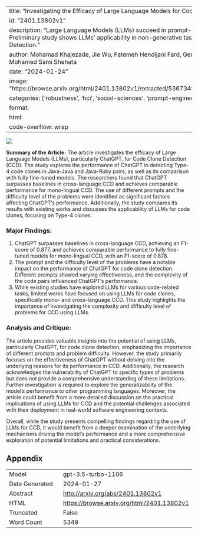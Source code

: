 
---
title: "Investigating the Efficacy of Large Language Models for Code Clone Detection"
id: "2401.13802v1"
description: "Large Language Models (LLMs) succeed in prompt-based code tasks. Preliminary study shows LLMs' applicability in non-generative tasks like Code Clone Detection."
author: Mohamad Khajezade, Jie Wu, Fatemeh Hendijani Fard, Gema Rodríguez-Pérez, Mohamed Sami Shehata
date: "2024-01-24"
image: "https://browse.arxiv.org/html/2401.13802v1/extracted/5367349/Figs/motivation3.png"
categories: ['robustness', 'hci', 'social-sciences', 'prompt-engineering', 'programming']
format:
  html:
    code-overflow: wrap
---

![](https://browse.arxiv.org/html/2401.13802v1/extracted/5367349/Figs/motivation3.png)

**Summary of the Article:**
The article investigates the efficacy of Large Language Models (LLMs), particularly ChatGPT, for Code Clone Detection (CCD). The study explores the performance of ChatGPT in detecting Type-4 code clones in Java-Java and Java-Ruby pairs, as well as its comparison with fully fine-tuned models. The researchers found that ChatGPT surpasses baselines in cross-language CCD and achieves comparable performance for mono-lingual CCD. The use of different prompts and the difficulty level of the problems were identified as significant factors affecting ChatGPT's performance. Additionally, the study compares its results with existing works and discusses the applicability of LLMs for code clones, focusing on Type-4 clones.

### Major Findings:
1. ChatGPT surpasses baselines in cross-language CCD, achieving an F1-score of 0.877, and achieves comparable performance to fully fine-tuned models for mono-lingual CCD, with an F1-score of 0.878.
2. The prompt and the difficulty level of the problems have a notable impact on the performance of ChatGPT for code clone detection. Different prompts showed varying effectiveness, and the complexity of the code pairs influenced ChatGPT's performance.
3. While existing studies have explored LLMs for various code-related tasks, limited works have focused on using LLMs for code clones, specifically mono- and cross-language CCD. This study highlights the importance of investigating the complexity and difficulty level of problems for CCD using LLMs.

### Analysis and Critique:
The article provides valuable insights into the potential of using LLMs, particularly ChatGPT, for code clone detection, emphasizing the importance of different prompts and problem difficulty. However, the study primarily focuses on the effectiveness of ChatGPT without delving into the underlying reasons for its performance in CCD. Additionally, the research acknowledges the vulnerability of ChatGPT to specific types of problems but does not provide a comprehensive understanding of these limitations. Further investigation is required to explore the generalizability of the model's performance to other programming languages. Moreover, the article could benefit from a more detailed discussion on the practical implications of using LLMs for CCD and the potential challenges associated with their deployment in real-world software engineering contexts.

Overall, while the study presents compelling findings regarding the use of LLMs for CCD, it would benefit from a deeper examination of the underlying mechanisms driving the model's performance and a more comprehensive exploration of potential limitations and practical considerations.

## Appendix

|          |          |
|----------|----------|
| Model     | gpt-3.5-turbo-1106       |
| Date Generated     | 2024-01-27       |
| Abstract | [http://arxiv.org/abs/2401.13802v1](http://arxiv.org/abs/2401.13802v1)        |
| HTML     | [https://browse.arxiv.org/html/2401.13802v1](https://browse.arxiv.org/html/2401.13802v1)       |
| Truncated       | False       |
| Word Count       | 5349       |